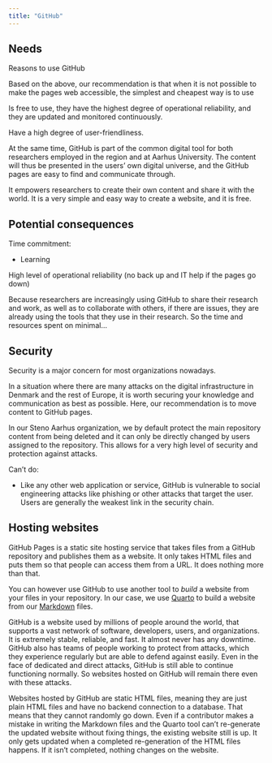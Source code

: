 ```yaml
---
title: "GitHub"
---
```


## Needs

Reasons to use GitHub

Based on the above, our recommendation is that when it is not possible to make the pages web accessible, the simplest and cheapest way is to use 


Is free to use, they have the highest degree of operational reliability, and they are updated and monitored continuously.

Have a high degree of user-friendliness.

At the same time, GitHub is part of the common digital tool for both researchers employed in the region and at Aarhus University.
The content will thus be presented in the users' own digital universe, and the GitHub pages are easy to find and communicate through.

It empowers researchers to create their own content and share it with the world. It is a very simple and easy way to create a website, and it is free.

## Potential consequences

Time commitment:

- Learning

High level of operational reliability (no back up and IT help if the pages go down)

Because researchers are increasingly using GitHub to share their research and work, as well as to collaborate with others, if there are issues, they are already using the tools that they use in their research. So the time and resources spent on minimal...

## Security

Security is a major concern for most organizations nowadays. 

In a situation where there are many attacks on the digital infrastructure in Denmark and the rest of Europe, it is worth securing your knowledge and communication as best as possible. Here, our recommendation is to move content to GitHub pages.

In our Steno Aarhus organization, we by default protect the main repository content from being deleted and it can only be directly changed by users assigned to the repository. This allows for a very high level of security and protection against attacks.

Can't do:

- Like any other web application or service, GitHub is vulnerable to social engineering attacks like phishing or other attacks that target the user. Users are generally the weakest link in the security chain.

## Hosting websites

GitHub Pages is a static site hosting service that takes files from a GitHub repository and publishes them as a website. It only takes HTML files and puts them so that people can access them from a URL. It does nothing more than that. 

You can however use GitHub to use another tool to *build* a website from your files in your repository. In our case, we use [Quarto](https://quarto.org/) to build a website from our [Markdown](https://quarto.org/docs/authoring/markdown-basics.html) files.

GitHub is a website used by millions of people around the world, that supports a vast network of software, developers, users, and organizations. 
It is extremely stable, reliable, and fast. It almost never has any downtime. GitHub also has teams of people working to protect from attacks, which they experience regularly but are able to defend against easily. Even in the face of dedicated and direct attacks, GitHub is still able to continue functioning normally. So websites hosted on GitHub will remain there even with these attacks. 

Websites hosted by GitHub are static HTML files, meaning they are just plain HTML files and have no backend connection to a database. That means that they cannot randomly go down. Even if a contributor makes a mistake in writing the Markdown files and the Quarto tool can't re-generate the updated website without fixing things, the existing website still is up. It only gets updated when a completed re-generation of the HTML files happens. If it isn't completed, nothing changes on the website.


